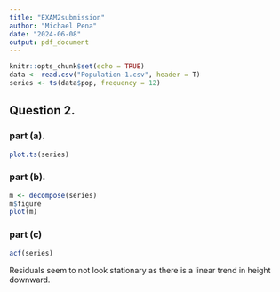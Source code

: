```yaml
---
title: "EXAM2submission"
author: "Michael Pena"
date: "2024-06-08"
output: pdf_document
---
```


```r
knitr::opts_chunk$set(echo = TRUE)
data <- read.csv("Population-1.csv", header = T)
series <- ts(data$pop, frequency = 12)
```

## Question 2.

### part (a).

```r
plot.ts(series)
```

### part (b).

```r
m <- decompose(series)
m$figure
plot(m)
```

### part (c)

```r
acf(series)

```
Residuals seem to not look stationary as there is a linear trend in height downward.
